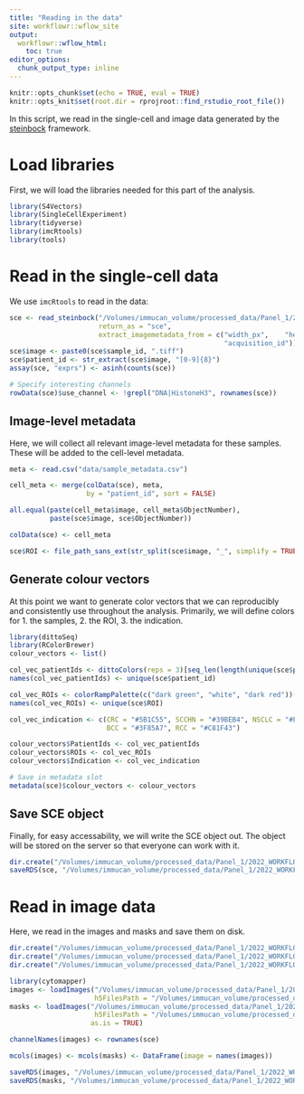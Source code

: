 ```yaml
---
title: "Reading in the data"
site: workflowr::wflow_site
output:
  workflowr::wflow_html:
    toc: true
editor_options:
  chunk_output_type: inline
---
```


```r
knitr::opts_chunk$set(echo = TRUE, eval = TRUE)
knitr::opts_knit$set(root.dir = rprojroot::find_rstudio_root_file())
```

In this script, we read in the single-cell and image data generated by the 
[steinbock](https://github.com/BodenmillerGroup/steinbock) framework. 

# Load libraries

First, we will load the libraries needed for this part of the analysis.

```r
library(S4Vectors)
library(SingleCellExperiment)
library(tidyverse)
library(imcRtools)
library(tools)
```

# Read in the single-cell data

We use `imcRtools` to read in the data:

```r
sce <- read_steinbock("/Volumes/immucan_volume/processed_data/Panel_1/2022_WORKFLOW/IMC/", 
                      return_as = "sce", 
                      extract_imagemetadata_from = c("width_px",	"height_px",	
                                                     "acquisition_id"))
sce$image <- paste0(sce$sample_id, ".tiff")
sce$patient_id <- str_extract(sce$image, "[0-9]{8}")
assay(sce, "exprs") <- asinh(counts(sce))

# Specify interesting channels
rowData(sce)$use_channel <- !grepl("DNA|HistoneH3", rownames(sce))
```

## Image-level metadata

Here, we will collect all relevant image-level metadata for these samples.
These will be added to the cell-level metadata.

```r
meta <- read.csv("data/sample_metadata.csv")

cell_meta <- merge(colData(sce), meta, 
                   by = "patient_id", sort = FALSE)

all.equal(paste(cell_meta$image, cell_meta$ObjectNumber), 
          paste(sce$image, sce$ObjectNumber))

colData(sce) <- cell_meta

sce$ROI <- file_path_sans_ext(str_split(sce$image, "_", simplify = TRUE)[,5])
```

## Generate colour vectors

At this point we want to generate color vectors that we can reproducibly and consistently use throughout the analysis.
Primarily, we will define colors for 1. the samples, 2. the ROI, 3. the indication.

```r
library(dittoSeq)
library(RColorBrewer)
colour_vectors <- list()

col_vec_patientIds <- dittoColors(reps = 3)[seq_len(length(unique(sce$patient_id)))]
names(col_vec_patientIds) <- unique(sce$patient_id)

col_vec_ROIs <- colorRampPalette(c("dark green", "white", "dark red"))(length(unique(sce$ROI)))
names(col_vec_ROIs) <- unique(sce$ROI)

col_vec_indication <- c(CRC = "#5B1C55", SCCHN = "#39BEB4", NSCLC = "#F79C1D", 
                        BCC = "#3F85A7", RCC = "#C81F43")

colour_vectors$PatientIds <- col_vec_patientIds
colour_vectors$ROIs <- col_vec_ROIs
colour_vectors$Indication <- col_vec_indication

# Save in metadata slot
metadata(sce)$colour_vectors <- colour_vectors
```

## Save SCE object

Finally, for easy accessability, we will write the SCE object out.
The object will be stored on the server so that everyone can work with it.

```r
dir.create("/Volumes/immucan_volume/processed_data/Panel_1/2022_WORKFLOW/IMC/Rout/")
saveRDS(sce, "/Volumes/immucan_volume/processed_data/Panel_1/2022_WORKFLOW/IMC/Rout/sce.rds")
```

# Read in image data

Here, we read in the images and masks and save them on disk.

```r
dir.create("/Volumes/immucan_volume/processed_data/Panel_1/2022_WORKFLOW/IMC/h5/")
dir.create("/Volumes/immucan_volume/processed_data/Panel_1/2022_WORKFLOW/IMC/h5/images")
dir.create("/Volumes/immucan_volume/processed_data/Panel_1/2022_WORKFLOW/IMC/h5/masks")

library(cytomapper)
images <- loadImages("/Volumes/immucan_volume/processed_data/Panel_1/2022_WORKFLOW/IMC/img/", on_disk = TRUE, 
                     h5FilesPath = "/Volumes/immucan_volume/processed_data/Panel_1/2022_WORKFLOW/IMC/h5/images")
masks <- loadImages("/Volumes/immucan_volume/processed_data/Panel_1/2022_WORKFLOW/IMC/masks/", on_disk = TRUE, 
                     h5FilesPath = "/Volumes/immucan_volume/processed_data/Panel_1/2022_WORKFLOW/IMC/h5/masks",
                    as.is = TRUE)

channelNames(images) <- rownames(sce)

mcols(images) <- mcols(masks) <- DataFrame(image = names(images))

saveRDS(images, "/Volumes/immucan_volume/processed_data/Panel_1/2022_WORKFLOW/IMC/Rout/images.rds")
saveRDS(masks, "/Volumes/immucan_volume/processed_data/Panel_1/2022_WORKFLOW/IMC/Rout/masks.rds")
```
